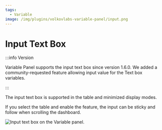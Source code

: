 ```yaml
---
tags:
  - Variable
image: /img/plugins/volkovlabs-variable-panel/input.png
---
```



# Input Text Box

:::info Version

Variable Panel supports the input text box since version 1.6.0. We added a community-requested feature allowing input value for the Text box variables.

:::

The input text box is supported in the table and minimized display modes.

If you select the table and enable the feature, the input can be sticky and follow when scrolling the dashboard.

<Image
  title="Input text box on the Variable panel."
  src="/img/plugins/volkovlabs-variable-panel/input.png"
/>
